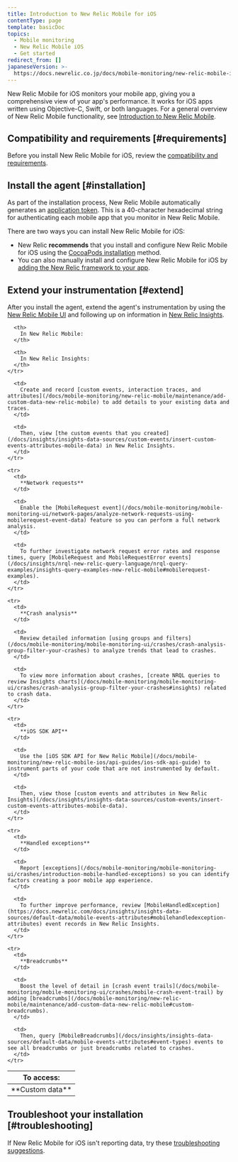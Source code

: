 ```yaml
---
title: Introduction to New Relic Mobile for iOS
contentType: page
template: basicDoc
topics:
  - Mobile monitoring
  - New Relic Mobile iOS
  - Get started
redirect_from: []
japaneseVersion: >-
  https://docs.newrelic.co.jp/docs/mobile-monitoring/new-relic-mobile-ios/get-started/introduction-new-relic-mobile-ios
---
```


New Relic Mobile for iOS monitors your mobile app, giving you a comprehensive view of your app's performance. It works for iOS apps written using Objective-C, Swift, or both languages. For a general overview of New Relic Mobile functionality, see [Introduction to New Relic Mobile](/docs/mobile-monitoring/new-relic-mobile/getting-started/introduction-new-relic-mobile).

## Compatibility and requirements [#requirements]

Before you install New Relic Mobile for iOS, review the [compatibility and requirements](/docs/mobile-monitoring/new-relic-mobile-ios/get-started/new-relic-ios-compatibility-requirements).

## Install the agent [#installation]

As part of the installation process, New Relic Mobile automatically generates an [application token](/docs/mobile-monitoring/new-relic-mobile/maintenance/viewing-your-application-token). This is a 40-character hexadecimal string for authenticating each mobile app that you monitor in New Relic Mobile.

There are two ways you can install New Relic Mobile for iOS:

* New Relic **recommends** that you install and configure New Relic Mobile for iOS using the [CocoaPods installation](/docs/mobile-monitoring/new-relic-mobile-ios/install-configure/cocoapods-installation-configuration) method.
* You can also manually install and configure New Relic Mobile for iOS by [adding the New Relic framework to your app](/docs/mobile-monitoring/new-relic-mobile-ios/get-started/ios-installation-configuration).

## Extend your instrumentation [#extend]

After you install the agent, extend the agent's instrumentation by using the [New Relic Mobile UI](/docs/mobile-monitoring/mobile-monitoring-ui/mobile-app-pages/mobile-apps-index) and following up on information in [New Relic Insights](/docs/insights/use-insights-ui/getting-started/introduction-new-relic-insights).

<Table>
  <thead>
    <tr>
      <th style={{ width: "125px" }}>
        To access:
      </th>

      <th>
        In New Relic Mobile:
      </th>

      <th>
        In New Relic Insights:
      </th>
    </tr>
  </thead>

  <tbody>
    <tr>
      <td>
        **Custom data**
      </td>

      <td>
        Create and record [custom events, interaction traces, and attributes](/docs/mobile-monitoring/new-relic-mobile/maintenance/add-custom-data-new-relic-mobile) to add details to your existing data and traces.
      </td>

      <td>
        Then, view [the custom events that you created](/docs/insights/insights-data-sources/custom-events/insert-custom-events-attributes-mobile-data) in New Relic Insights.
      </td>
    </tr>

    <tr>
      <td>
        **Network requests**
      </td>

      <td>
        Enable the [MobileRequest event](/docs/mobile-monitoring/mobile-monitoring-ui/network-pages/analyze-network-requests-using-mobilerequest-event-data) feature so you can perform a full network analysis.
      </td>

      <td>
        To further investigate network request error rates and response times, query [MobileRequest and MobileRequestError events](/docs/insights/nrql-new-relic-query-language/nrql-query-examples/insights-query-examples-new-relic-mobile#mobilerequest-examples).
      </td>
    </tr>

    <tr>
      <td>
        **Crash analysis**
      </td>

      <td>
        Review detailed information [using groups and filters](/docs/mobile-monitoring/mobile-monitoring-ui/crashes/crash-analysis-group-filter-your-crashes) to analyze trends that lead to crashes.
      </td>

      <td>
        To view more information about crashes, [create NRQL queries to review Insights charts](/docs/mobile-monitoring/mobile-monitoring-ui/crashes/crash-analysis-group-filter-your-crashes#insights) related to crash data.
      </td>
    </tr>

    <tr>
      <td>
        **iOS SDK API**
      </td>

      <td>
        Use the [iOS SDK API for New Relic Mobile](/docs/mobile-monitoring/new-relic-mobile-ios/api-guides/ios-sdk-api-guide) to instrument parts of your code that are not instrumented by default.
      </td>

      <td>
        Then, view those [custom events and attributes in New Relic Insights](/docs/insights/insights-data-sources/custom-events/insert-custom-events-attributes-mobile-data).
      </td>
    </tr>

    <tr>
      <td>
        **Handled exceptions**
      </td>

      <td>
        Report [exceptions](/docs/mobile-monitoring/mobile-monitoring-ui/crashes/introduction-mobile-handled-exceptions) so you can identify factors creating a poor mobile app experience.
      </td>

      <td>
        To further improve performance, review [MobileHandledException](https://docs.newrelic.com/docs/insights/insights-data-sources/default-data/mobile-events-attributes#mobilehandledexception-attributes) event records in New Relic Insights.
      </td>
    </tr>

    <tr>
      <td>
        **Breadcrumbs**
      </td>

      <td>
        Boost the level of detail in [crash event trails](/docs/mobile-monitoring/mobile-monitoring-ui/crashes/mobile-crash-event-trail) by adding [breadcrumbs](/docs/mobile-monitoring/new-relic-mobile/maintenance/add-custom-data-new-relic-mobile#custom-breadcrumbs).
      </td>

      <td>
        Then, query [MobileBreadcrumbs](/docs/insights/insights-data-sources/default-data/mobile-events-attributes#event-types) events to see all breadcrumbs or just breadcrumbs related to crashes.
      </td>
    </tr>
  </tbody>
</Table>

## Troubleshoot your installation [#troubleshooting]

If New Relic Mobile for iOS isn't reporting data, try these [troubleshooting suggestions](/docs/mobile-monitoring/new-relic-mobile-ios/troubleshoot/no-data-appears-ios).
